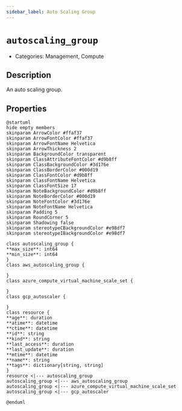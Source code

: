 ```yaml
---
sidebar_label: Auto Scaling Group
---
```


# `autoscaling_group`

- Categories: Management, Compute

## Description

An auto scaling group.

## Properties

<ZoomPanPinch>

```kroki imgType="plantuml" imgAlt="Diagram of Auto Scaling Group data model"
@startuml
hide empty members
skinparam ArrowColor #ffaf37
skinparam ArrowFontColor #ffaf37
skinparam ArrowFontName Helvetica
skinparam ArrowThickness 2
skinparam BackgroundColor transparent
skinparam ClassAttributeFontColor #d9b8ff
skinparam ClassBackgroundColor #3d176e
skinparam ClassBorderColor #000d19
skinparam ClassFontColor #d9b8ff
skinparam ClassFontName Helvetica
skinparam ClassFontSize 17
skinparam NoteBackgroundColor #d9b8ff
skinparam NoteBorderColor #000d19
skinparam NoteFontColor #3d176e
skinparam NoteFontName Helvetica
skinparam Padding 5
skinparam RoundCorner 5
skinparam Shadowing false
skinparam stereotypeCBackgroundColor #e98df7
skinparam stereotypeIBackgroundColor #e98df7

class autoscaling_group {
**max_size**: int64
**min_size**: int64
}
class aws_autoscaling_group {

}
class azure_compute_virtual_machine_scale_set {

}
class gcp_autoscaler {

}
class resource {
**age**: duration
**atime**: datetime
**ctime**: datetime
**id**: string
**kind**: string
**last_access**: duration
**last_update**: duration
**mtime**: datetime
**name**: string
**tags**: dictionary[string, string]
}
resource <|--- autoscaling_group
autoscaling_group <|--- aws_autoscaling_group
autoscaling_group <|--- azure_compute_virtual_machine_scale_set
autoscaling_group <|--- gcp_autoscaler

@enduml
```

</ZoomPanPinch>

